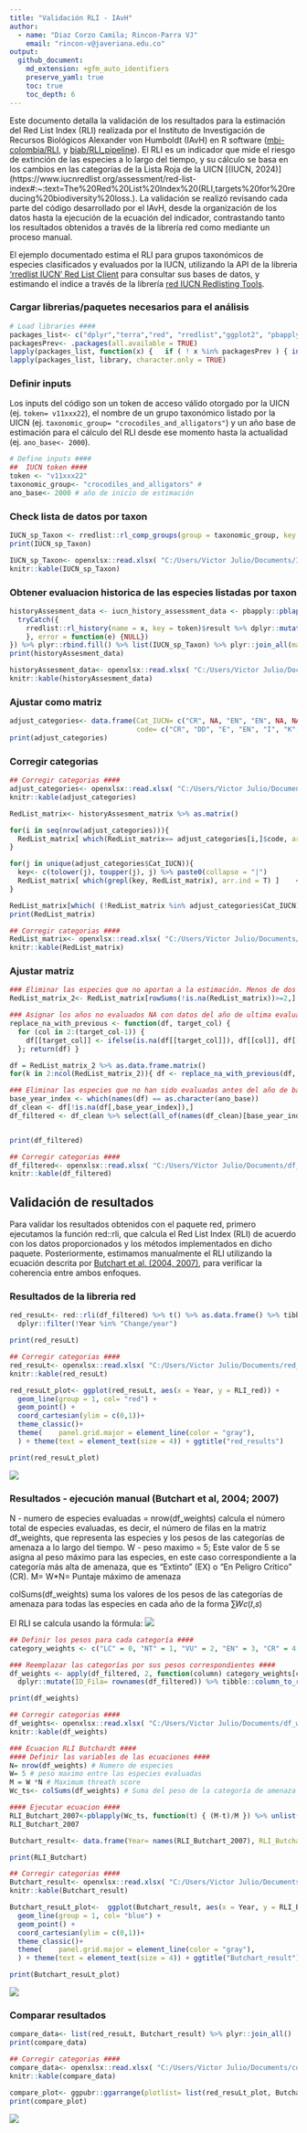 ```yaml
---
title: "Validación RLI - IAvH"
author: 
  - name: "Diaz Corzo Camila; Rincon-Parra VJ"
    email: "rincon-v@javeriana.edu.co"
output: 
  github_document:
    md_extension: +gfm_auto_identifiers
    preserve_yaml: true
    toc: true
    toc_depth: 6
---
```


Este documento detalla la validación de los resultados para la estimación del Red List Index (RLI) realizada por el Instituto de Investigación de Recursos Biológicos Alexander von Humboldt (IAvH) en R software ([mbi-colombia/RLI](https://github.com/PEM-Humboldt/mbi-colombia/tree/main/MBI/BI_subindex/RLI), y [biab/RLI_pipeline](https://github.com/PEM-Humboldt/biab-2.0/tree/RLI_pipeline)). El RLI es un indicador que mide el riesgo de extinción de las especies a lo largo del tiempo, y su cálculo se basa en los cambios en las categorías de la Lista Roja de la UICN [(IUCN, 2024)](https://www.iucnredlist.org/assessment/red-list-index#:~:text=The%20Red%20List%20Index%20(RLI,targets%20for%20reducing%20biodiversity%20loss.). La validación se realizó revisando cada parte del código desarrollado por el IAvH, desde la organización de los datos hasta la ejecución de la ecuación del indicador, contrastando tanto los resultados obtenidos a través de la librería red como mediante un proceso manual.

El ejemplo documentado estima el RLI para grupos taxonómicos de especies clasificados y evaluados por la IUCN, utilizando la API de la libreria ['rredlist IUCN' Red List Client](https://cran.r-project.org/web/packages/rredlist/index.html) para consultar sus bases de datos, y estimando el indice a través de la librería [red IUCN Redlisting Tools](https://cran.r-project.org/web/packages/red/index.html).

### Cargar librerias/paquetes necesarios para el análisis
```r
# Load libraries ####
packages_list<- c("dplyr","terra","red", "rredlist","ggplot2", "pbapply", "tibble", "plyr", "ggpubr")
packagesPrev<- .packages(all.available = TRUE)
lapply(packages_list, function(x) {   if ( ! x %in% packagesPrev ) { install.packages(x, force=T)}    })
lapply(packages_list, library, character.only = TRUE)
```

### Definir inputs
Los inputs del código son un token de acceso válido otorgado por la UICN (ej. `token= v11xxx22`), el nombre de un grupo taxonómico listado por la UICN (ej. `taxonomic_group= "crocodiles_and_alligators"`) y un año base de estimación para el cálculo del RLI desde ese momento hasta la actualidad (ej. `ano_base<- 2000`).

```r
# Define inputs ####
##  IUCN token ####
token <- "v11xxx22"
taxonomic_group<- "crocodiles_and_alligators" # 
ano_base<- 2000 # año de inicio de estimación
```

### Check lista de datos por taxon 
```r
IUCN_sp_Taxon <- rredlist::rl_comp_groups(group = taxonomic_group, key = token)$result
print(IUCN_sp_Taxon)
```

```r
IUCN_sp_Taxon<- openxlsx::read.xlsx( "C:/Users/Victor Julio/Documents/IUCN_sp_Taxon.xlsx" ) 
knitr::kable(IUCN_sp_Taxon)
```

### Obtener evaluacion historica de las especies listadas por taxon 
```r
historyAssesment_data <- iucn_history_assessment_data <- pbapply::pblapply(IUCN_sp_Taxon[, "scientific_name"], function(x) {
  tryCatch({
    rredlist::rl_history(name = x, key = token)$result %>% dplyr::mutate(scientific_name= x) 
    }, error = function(e) {NULL})
}) %>% plyr::rbind.fill() %>% list(IUCN_sp_Taxon) %>% plyr::join_all(match = "first")
print(historyAssesment_data)
```

```r
historyAssesment_data<- openxlsx::read.xlsx( "C:/Users/Victor Julio/Documents/historyAssesment_data.xlsx" ) 
knitr::kable(historyAssesment_data)
```

### Ajustar como matriz ####
```r
adjust_categories<- data.frame(Cat_IUCN= c("CR", NA, "EN", "EN", NA, NA, "LC", "LC", "LC", "NT",  "NT", "RE", "VU", "VU"),
                               code= c("CR", "DD", "E", "EN", "I", "K", "LC", "LR/cd", "LR/lc", "LR/nt",  "NT", "R", "V", "VU"))
print(adjust_categories)
```

### Corregir categorias ####
```r
## Corregir categorias ####
adjust_categories<- openxlsx::read.xlsx( "C:/Users/Victor Julio/Documents/adjust_categories.xlsx" ) 
knitr::kable(adjust_categories)
```

```r
RedList_matrix<- historyAssesment_matrix %>% as.matrix()

for(i in seq(nrow(adjust_categories))){
  RedList_matrix[ which(RedList_matrix== adjust_categories[i,]$code, arr.ind = TRUE) ]<- adjust_categories[i,]$Cat_IUCN 
}

for(j in unique(adjust_categories$Cat_IUCN)){
  key<- c(tolower(j), toupper(j), j) %>% paste0(collapse = "|")
  RedList_matrix[ which(grepl(key, RedList_matrix), arr.ind = T) ]    <- j
}

RedList_matrix[which( (!RedList_matrix %in% adjust_categories$Cat_IUCN)  & !is.na(RedList_matrix) , arr.ind = TRUE )]<-NA
print(RedList_matrix)
```

```r
## Corregir categorias ####
RedList_matrix<- openxlsx::read.xlsx( "C:/Users/Victor Julio/Documents/RedList_matrix.xlsx" ) 
knitr::kable(RedList_matrix)
```

### Ajustar matriz
```r
### Eliminar las especies que no aportan a la estimación. Menos de dos años con dato de categorización  ####
RedList_matrix_2<- RedList_matrix[rowSums(!is.na(RedList_matrix))>=2,]

### Asignar los años no evaluados NA con datos del año de ultima evaluacion ####
replace_na_with_previous <- function(df, target_col) {
  for (col in 2:(target_col-1)) {
    df[[target_col]] <- ifelse(is.na(df[[target_col]]), df[[col]], df[[target_col]])
  }; return(df) }

df = RedList_matrix_2 %>% as.data.frame.matrix()
for(k in 2:ncol(RedList_matrix_2)){ df <- replace_na_with_previous(df, k) }

### Eliminar las especies que no han sido evaluadas antes del año de base, en este caso input ano_base ####
base_year_index <- which(names(df) == as.character(ano_base))
df_clean <- df[!is.na(df[,base_year_index]),]
df_filtered <- df_clean %>% select(all_of(names(df_clean)[base_year_index:ncol(df_clean)]))


print(df_filtered)
```

```r
## Corregir categorias ####
df_filtered<- openxlsx::read.xlsx( "C:/Users/Victor Julio/Documents/df_filtered.xlsx" ) 
knitr::kable(df_filtered)
```

## Validación de resultados ####

Para validar los resultados obtenidos con el paquete red, primero ejecutamos la función red::rli, que calcula el Red List Index (RLI) de acuerdo con los datos proporcionados y los métodos implementados en dicho paquete. Posteriormente, estimamos manualmente el RLI utilizando la ecuación descrita por [Butchart et al. (2004, 2007)](https://journals.plos.org/plosone/article?id=10.1371/journal.pone.0000140), para verificar la coherencia entre ambos enfoques.


### Resultados de la libreria red ####

```r
red_resuLt<- red::rli(df_filtered) %>% t() %>% as.data.frame() %>% tibble::rownames_to_column("Year") %>%  setNames(c("Year", "RLI_red")) %>% 
  dplyr::filter(!Year %in% "Change/year")

print(red_resuLt)
```

```r
## Corregir categorias ####
red_resuLt<- openxlsx::read.xlsx( "C:/Users/Victor Julio/Documents/red_resuLt.xlsx" ) 
knitr::kable(red_resuLt)
```

```r
red_resuLt_plot<- ggplot(red_resuLt, aes(x = Year, y = RLI_red)) +
  geom_line(group = 1, col= "red") +
  geom_point() +
  coord_cartesian(ylim = c(0,1))+
  theme_classic()+
  theme(    panel.grid.major = element_line(color = "gray"),
  ) + theme(text = element_text(size = 4)) + ggtitle("red_results")

print(red_resuLt_plot)
```

![](README_figures/red_resuLt_plot.jpg)

### Resultados - ejecución manual (Butchart et al, 2004; 2007) 

N - numero de especies evaluadas = nrow(df_weights) calcula el número total de especies evaluadas, es decir, el número de filas en la matriz df_weights, que representa las especies y los pesos de las categorías de amenaza a lo largo del tiempo.
W - peso maximo = 5; Este valor de 5 se asigna al peso máximo para las especies, en este caso correspondiente a la categoría más alta de amenaza, que es "Extinto" (EX) o "En Peligro Crítico" (CR).
M= W*N= Puntaje máximo de amenaza

colSums(df_weights) suma los valores de los pesos de las categorías de amenaza para todas las especies en cada año de la forma ∑𝑊𝑐(𝑡,𝑠)

 El RLI se calcula usando la fórmula:
 ![](README_figures/RLI_equation.png)
 
 


```r
## Definir los pesos para cada categoría ####
category_weights <- c("LC" = 0, "NT" = 1, "VU" = 2, "EN" = 3, "CR" = 4, "DD" = NA)  # DD es NA porque no se incluye

### Reemplazar las categorías por sus pesos correspondientes ####
df_weights <- apply(df_filtered, 2, function(column) category_weights[column]) %>% as.data.frame.matrix() %>% 
  dplyr::mutate(ID_Fila= rownames(df_filtered)) %>% tibble::column_to_rownames(var = "ID_Fila")

print(df_weights)
```

```r
## Corregir categorias ####
df_weights<- openxlsx::read.xlsx( "C:/Users/Victor Julio/Documents/df_weights.xlsx" ) 
knitr::kable(df_weights)
```

```r
### Ecuacion RLI Butchardt ####
#### Definir las variables de las ecuaciones ####
N= nrow(df_weights) # Numero de especies
W= 5 # peso maximo entre las especies evaluadas
M = W *N # Maximum threath score
Wc_ts<- colSums(df_weights) # Suma del peso de la categoría de amenaza c para la especie s en el tiempo t

#### Ejecutar ecuacion ####
RLI_Butchart_2007<-pblapply(Wc_ts, function(t) { (M-t)/M }) %>% unlist()
RLI_Butchart_2007

Butchart_result<- data.frame(Year= names(RLI_Butchart_2007), RLI_Butchart = (RLI_Butchart_2007))

print(RLI_Butchart)
```

```r
## Corregir categorias ####
Butchart_result<- openxlsx::read.xlsx( "C:/Users/Victor Julio/Documents/Butchart_result.xlsx" ) 
knitr::kable(Butchart_result)
```

```r
Butchart_resuLt_plot<-  ggplot(Butchart_result, aes(x = Year, y = RLI_Butchart)) +
  geom_line(group = 1, col= "blue") +
  geom_point() +
  coord_cartesian(ylim = c(0,1))+
  theme_classic()+
  theme(    panel.grid.major = element_line(color = "gray"),
  ) + theme(text = element_text(size = 4)) + ggtitle("Butchart_result")

print(Butchart_resuLt_plot)
```
![](README_figures/Butchart_resuLt_plot.jpg)


### Comparar resultados ####
```r
compare_data<- list(red_resuLt, Butchart_result) %>% plyr::join_all()
print(compare_data)
```

```r
## Corregir categorias ####
compare_data<- openxlsx::read.xlsx( "C:/Users/Victor Julio/Documents/compare_data.xlsx" ) 
knitr::kable(compare_data)
```

```r
compare_plot<- ggpubr::ggarrange(plotlist= list(red_resuLt_plot, Butchart_resuLt_plot), ncol= 2)
print(compare_plot)
```

![](README_figures/compare_plot.jpg)

